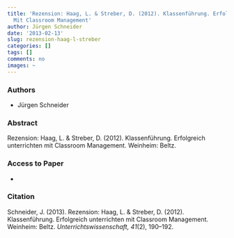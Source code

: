 ```yaml
---
title: 'Rezension: Haag, L. & Streber, D. (2012). Klassenführung. Erfolgreich Unterrichten
  Mit Classroom Management'
author: Jürgen Schneider
date: '2013-02-13'
slug: rezension-haag-l-streber
categories: []
tags: []
comments: no
images: ~
---
```


### Authors

* Jürgen Schneider

### Abstract

Rezension: Haag, L. & Streber, D. (2012). Klassenführung. Erfolgreich unterrichten mit Classroom Management. Weinheim: Beltz.

### Access to Paper

-

### Citation

Schneider, J. (2013). Rezension: Haag, L. & Streber, D. (2012). Klassenführung. Erfolgreich unterrichten mit Classroom Management. Weinheim: Beltz. _Unterrichtswissenschaft, 41_(2), 190–192.
